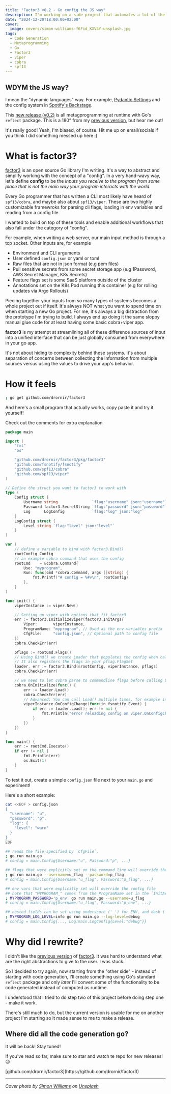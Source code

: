 ```yaml
---
title: "Factor3 v0.2 - Go config the JS way"
description: I'm working on a side project that automates a lot of the boilerplate around spt13's viper and cobra
date: "2024-12-20T18:00:00+02:00"
cover:
  image: covers/simon-williams-f6Fid_KXV4Y-unsplash.jpg
tags:
  - Code Generation
  - Metaprogramming
  - Go
  - Factor3
  - viper
  - cobra
  - spf13
---
```


## WDYM the JS way?

I mean the "dynamic languages" way. For example, [Pydantic Settings](https://docs.pydantic.dev/latest/concepts/pydantic_settings/#usage)
and the config system in [Spotify's Backstage](https://backstage.io/).

This [new release (v0.2)](https://github.com/drornir/factor3/tree/v0.2.0) is all metagprogramming at runtime with Go's `reflect` package.
This is a 180° from my [previous version](/blog/factor3-v0), but hear me out!

It's really good! Yeah, I'm biased, of course. Hit me up on email/socials if you think I did something messed up here :)

# What is factor3?

[factor3](https://github.com/drornir/factor3) is an open source Go library I'm writing.
It's a way to abstract and simplify working with the concept of a "config".
In a very hand-wavy way, let's define **config** to be the _inputs you receive to the program from some place that is not
the main way your program interacts with the world._

Every Go programmer that has written a CLI most likely have heard of `spf13/cobra`, and
maybe also about `spf13/viper`. These are two highly customizable framewroks
for parsing cli flags, loading in env variables and reading from a config file.

I wanted to build on top of these tools and enable additional workflows that also fall under the category of "config".

For example, when writing a web server, our main input method is through a tcp socket.
Other inputs are, for example

- Environment and CLI arguments
- User defined `config.json` or yaml or toml
- Raw files that are not in json format (e.g pem files)
- Pull sensitive secrets from some secret storage app (e.g 1Password, AWS Secret Manager, K8s Secrets)
- Feature flags set is some SaaS platform outside of the cluster
- Annotations set on the K8s Pod running this container (e.g for rolling updates via Argo Rollouts)

Piecing together your inputs from so many types of systems becomes a whole project out if itself. It's always NOT what
you want to spend time on when starting a new Go project. For me, it's always a big distraction from the prototype I'm trying to build.
I always end up doing it the same sloppy manual glue code for at least having some basic cobra+viper app.

**factor3** is my attempt at streamlining all of these difference sources of input into a unified interface
that can be just globally consumed from everywhere in your go app.

It's not about hiding to complexity behind these systems. It's about separation of concerns between
collecting the information from multiple sources versus using the values to drive your app's behavior.

# How it feels

```bash
; go get github.com/drornir/factor3
```

And here's a small program that actually works, copy paste it and try it yourself!

Check out the comments for extra explanation

```go
package main

import (
	"fmt"
	"os"

	"github.com/drornir/factor3/pkg/factor3"
	"github.com/fsnotify/fsnotify"
	"github.com/spf13/cobra"
	"github.com/spf13/viper"
)

// Define the struct you want to factor3 to work with
type (
	Config struct {
		Username string               `flag:"username" json:"username"`
		Password factor3.SecretString `flag:"password" json:"password"`
		Log      LogConfig            `flag:"log" json:"log"`
	}
	LogConfig struct {
		Level string `flag:"level" json:"level"`
	}
)

var (
	// define a variable to bind with factor3.Bind()
	rootConfig Config
	// an example cobra command that uses the config
	rootCmd    = &cobra.Command{
		Use: "myprogram",
		Run: func(cmd *cobra.Command, args []string) {
			fmt.Printf("# config = %#v\n", rootConfig)
		},
	}
)

func init() {
	viperInstance := viper.New()

	// Setting up viper with options that fit factor3
	err := factor3.InitializeViper(factor3.InitArgs{
		Viper:       viperInstance,
		ProgramName: "myprogram", // Used as the env variables prefix
		CfgFile:     "config.json", // Optional path to config file
	})
	cobra.CheckErr(err)

	pflags := rootCmd.Flags()
	// Using Bind() we create Loader that populates the config when called
	// It also registers the flags in your pflag.FlagSet
	loader, err := factor3.Bind(&rootConfig, viperInstance, pflags)
	cobra.CheckErr(err)

	// we need to let cobra parse to commandline flags before calling Load(), so we put it in cobra.OnInitialize()
	cobra.OnInitialize(func() {
		err := loader.Load()
		cobra.CheckErr(err)
		// Advanced: You can call Load() multiple times, for example in reaction to changes to the config file.
		viperInstance.OnConfigChange(func(in fsnotify.Event) {
			if err := loader.Load(); err != nil {
				fmt.Println("error reloading config on viper.OnConfigChange")
			}
		})
	})
}

func main() {
	err := rootCmd.Execute()
	if err != nil {
		fmt.Println(err)
		os.Exit(1)
	}
}
```

To test it out, create a simple `config.json` file next to your `main.go` and experiment!

Here's a short example:

```bash
cat <<EOF > config.json
{
  "username": "u",
  "password": "p",
  "log": {
    "level": "warn"
  }
}
EOF

## reads the file specified by `CfgFile`,
; go run main.go
# config = main.Config{Username:"u", Password:"p", ...}

## flags that were explicitly set on the command line will override the config file
; go run main.go --username=u_flag --password=p_flag
# config = main.Config{Username:"u_flag", Password:"p_flag", ...}

## env vars that were explicitly set will override the config file
## note that "MYPROGRAM_" comes from the ProgramName set in the `InitArgs`
; MYPROGRAM_PASSWORD='p_env' go run main.go --username=u_flag
# config = main.Config{Username:"u_flag", Password:"p_env", ...}

## nested fields can be set using underscore ('_') for ENV, and dash ('-') for flags
; MYPROGRAM_LOG_LEVEL=info go run main.go --log-level=debug
# config = main.Config{..., Log:main.LogConfig{Level:"debug"}}
```

# Why did I rewrite?

I didn't like the [previous version](/blog/factor3-v0) of [factor3](https://github.com/drornir/factor3).
It was hard to understand what are the right abstractions to give to the user. I was stuck.

So I decided to try again, now starting from the "other side" - instead of starting with code generation,
I'll create something using Go's standard `reflect` package and only _later_ I'll convert some of the
functionality to be code generated instead of computed as runtime.

I understood that I tried to do step two of this project before doing step one - make it work.

There's still much to do, but the current version is usable for me on another project I'm starting
so it made sense to me to make a release.

## Where did all the code generation go?

It will be back! Stay tuned!

If you've read so far, make sure to star and watch te repo for new releases! 😉

<span class="prose-a:rounded-sm prose-a:bg-background prose-a:px-2 prose-a:py-1.5 prose-a:text-primary">
  [github.com/drornir/factor3](https://github.com/drornir/factor3)
</span>

---

_Cover photo by <a href="https://unsplash.com/@simowilliams?utm_content=creditCopyText&utm_medium=referral&utm_source=unsplash">Simon Williams</a> on <a href="https://unsplash.com/photos/multicolored-village-wallpaper-f6Fid_KXV4Y?utm_content=creditCopyText&utm_medium=referral&utm_source=unsplash">Unsplash</a>_
